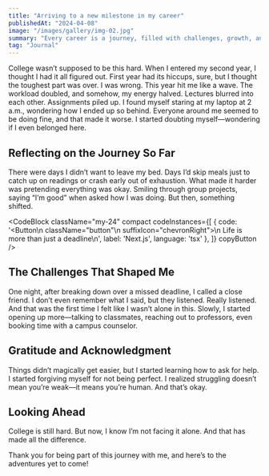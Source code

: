 ```yaml
---
title: "Arriving to a new milestone in my career"
publishedAt: "2024-04-08"
image: "/images/gallery/img-02.jpg"
summary: "Every career is a journey, filled with challenges, growth, and those significant moments that mark a shift in our path."
tag: "Journal"
---
```

College wasn’t supposed to be this hard. When I entered my second year, I thought I had it all figured out. First year had its hiccups, sure, but I thought the toughest part was over. I was wrong. This year hit me like a wave. The workload doubled, and somehow, my energy halved. Lectures blurred into each other. Assignments piled up. I found myself staring at my laptop at 2 a.m., wondering how I ended up so behind. Everyone around me seemed to be doing fine, and that made it worse. I started doubting myself—wondering if I even belonged here.

## Reflecting on the Journey So Far

There were days I didn’t want to leave my bed. Days I’d skip meals just to catch up on readings or crash early out of exhaustion. What made it harder was pretending everything was okay. Smiling through group projects, saying “I’m good” when asked how I was doing. But then, something shifted.

<CodeBlock className="my-24"
    compact
    codeInstances={[
        {
            code: '<Button\n    className="button"\n    suffixIcon="chevronRight">\n    Life is more than just a deadline\n</Button>',
            label: 'Next.js',
            language: 'tsx'
        },
    ]}
    copyButton
/>

## The Challenges That Shaped Me

One night, after breaking down over a missed deadline, I called a close friend. I don’t even remember what I said, but they listened. Really listened. And that was the first time I felt like I wasn’t alone in this. Slowly, I started opening up more—talking to classmates, reaching out to professors, even booking time with a campus counselor.

## Gratitude and Acknowledgment

Things didn’t magically get easier, but I started learning how to ask for help. I started forgiving myself for not being perfect. I realized struggling doesn’t mean you’re weak—it means you’re human. And that’s okay.

## Looking Ahead

College is still hard. But now, I know I’m not facing it alone. And that has made all the difference.

Thank you for being part of this journey with me, and here’s to the adventures yet to come!